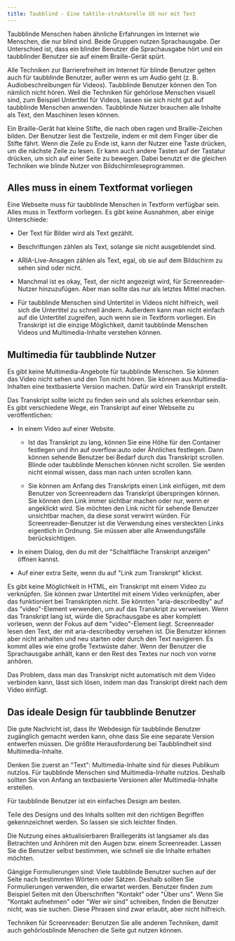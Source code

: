 ```yaml
---
title: Taubblind - Eine taktile-strukturelle UX nur mit Text
---
```


Taubblinde Menschen haben ähnliche Erfahrungen im Internet wie Menschen, die nur blind sind. Beide Gruppen nutzen Sprachausgabe.
Der Unterschied ist, dass ein blinder Benutzer die Sprachausgabe hört und ein taubblinder Benutzer sie auf einem Braille-Gerät spürt.

Alle Techniken zur Barrierefreiheit im Internet für blinde Benutzer gelten auch für taubblinde Benutzer, außer wenn es um Audio geht
(z. B. Audiobeschreibungen für Videos). Taubblinde Benutzer können den Ton nämlich nicht hören. Weil die Techniken für gehörlose
Menschen visuell sind, zum Beispiel Untertitel für Videos, lassen sie sich nicht gut auf taubblinde Menschen anwenden. Taubblinde
Nutzer brauchen alle Inhalte als Text, den Maschinen lesen können.

Ein Braille-Gerät hat kleine Stifte, die nach oben ragen und Braille-Zeichen bilden. Der Benutzer liest die Textzeile, indem er mit
dem Finger über die Stifte fährt. Wenn die Zeile zu Ende ist, kann der Nutzer eine Taste drücken, um die nächste Zeile zu lesen. Er
kann auch andere Tasten auf der Tastatur drücken, um sich auf einer Seite zu bewegen. Dabei benutzt er die gleichen Techniken wie
blinde Nutzer von Bildschirmleseprogrammen.

## Alles muss in einem Textformat vorliegen

Eine Webseite muss für taubblinde Menschen in Textform verfügbar sein. Alles muss in Textform vorliegen. Es gibt keine Ausnahmen,
aber einige Unterschiede:

- Der Text für Bilder wird als Text gezählt.

- Beschriftungen zählen als Text, solange sie nicht ausgeblendet sind.

- ARIA-Live-Ansagen zählen als Text, egal, ob sie auf dem Bildschirm zu sehen sind oder nicht.

- Manchmal ist es okay, Text, der nicht angezeigt wird, für Screenreader-Nutzer hinzuzufügen. Aber man sollte das nur als
  letztes Mittel machen.

- Für taubblinde Menschen sind Untertitel in Videos nicht hilfreich, weil sich die Untertitel zu schnell ändern. Außerdem kann man
  nicht einfach auf die Untertitel zugreifen, auch wenn sie in Textform vorliegen. Ein Transkript ist die einzige Möglichkeit, damit
  taubblinde Menschen Videos und Multimedia-Inhalte verstehen können.

## Multimedia für taubblinde Nutzer

Es gibt keine Multimedia-Angebote für taubblinde Menschen. Sie können das Video nicht sehen und den Ton nicht hören. Sie können aus
Multimedia-Inhalten eine textbasierte Version machen. Dafür wird ein Transkript erstellt.

Das Transkript sollte leicht zu finden sein und als solches erkennbar sein. Es gibt verschiedene Wege, ein Transkript auf einer
Webseite zu veröffentlichen:

- In einem Video auf einer Website.

  - Ist das Transkript zu lang, können Sie eine Höhe für den Container festlegen und ihn auf overflow:auto oder Ähnliches
    festlegen. Dann können sehende Benutzer bei Bedarf durch das Transkript scrollen. Blinde oder taubblinde Menschen können
    nicht scrollen. Sie werden nicht einmal wissen, dass man nach unten scrollen kann.

  - Sie können am Anfang des Transkripts einen Link einfügen, mit dem Benutzer von Screenreadern das Transkript überspringen
    können. Sie können den Link immer sichtbar machen oder nur, wenn er angeklickt wird. Sie möchten den Link nicht für sehende
    Benutzer unsichtbar machen, da diese sonst verwirrt würden. Für Screenreader-Benutzer ist die Verwendung eines versteckten
    Links eigentlich in Ordnung. Sie müssen aber alle Anwendungsfälle berücksichtigen.

- In einem Dialog, den du mit der "Schaltfläche Transkript anzeigen" öffnen kannst.

- Auf einer extra Seite, wenn du auf "Link zum Transkript" klickst.

Es gibt keine Möglichkeit in HTML, ein Transkript mit einem Video zu verknüpfen. Sie können zwar Untertitel mit einem Video
verknüpfen, aber das funktioniert bei Transkripten nicht. Sie könnten "aria-describedby" auf das "video"-Element verwenden, um
auf das Transkript zu verweisen. Wenn das Transkript lang ist, würde die Sprachausgabe es aber komplett vorlesen, wenn der Fokus
auf dem "video"-Element liegt. Screenreader lesen den Text, der mit aria-describedby versehen ist. Die Benutzer können aber nicht
anhalten und neu starten oder durch den Text navigieren. Es kommt alles wie eine große Textwüste daher. Wenn der Benutzer die
Sprachausgabe anhält, kann er den Rest des Textes nur noch von vorne anhören.

Das Problem, dass man das Transkript nicht automatisch mit dem Video verbinden kann, lässt sich lösen, indem man das Transkript
direkt nach dem Video einfügt.

## Das ideale Design für taubblinde Benutzer

Die gute Nachricht ist, dass Ihr Webdesign für taubblinde Benutzer zugänglich gemacht werden kann, ohne dass Sie eine separate
Version entwerfen müssen. Die größte Herausforderung bei Taubblindheit sind Multimedia-Inhalte.

Denken Sie zuerst an "Text": Multimedia-Inhalte sind für dieses Publikum nutzlos. Für taubblinde Menschen sind Multimedia-Inhalte
nutzlos. Deshalb sollten Sie von Anfang an textbasierte Versionen aller Multimedia-Inhalte erstellen.

Für taubblinde Benutzer ist ein einfaches Design am besten.

Teile des Designs und des Inhalts sollten mit den richtigen Begriffen gekennzeichnet werden. So lassen sie sich leichter finden.

Die Nutzung eines aktualisierbaren Braillegeräts ist langsamer als das Betrachten und Anhören mit den Augen bzw. einem Screenreader.
Lassen Sie die Benutzer selbst bestimmen, wie schnell sie die Inhalte erhalten möchten.

Gängige Formulierungen sind: Viele taubblinde Benutzer suchen auf der Seite nach bestimmten Wörtern oder Sätzen. Deshalb sollten Sie
Formulierungen verwenden, die erwartet werden. Benutzer finden zum Beispiel Seiten mit den Überschriften "Kontakt" oder "Über uns".
Wenn Sie "Kontakt aufnehmen" oder "Wer wir sind" schreiben, finden die Benutzer nicht, was sie suchen. Diese Phrasen sind zwar erlaubt,
aber nicht hilfreich.

Techniken für Screenreader: Benutzen Sie alle anderen Techniken, damit auch gehörlosblinde Menschen die Seite gut nutzen können.
